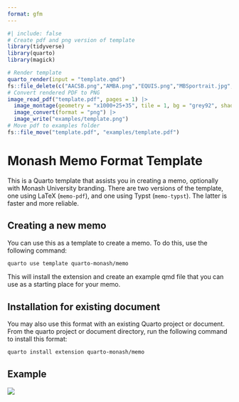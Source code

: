 ```yaml
---
format: gfm
---
```


<!-- README.md is generated from README.qmd. Please edit that file -->

```r
#| include: false
# Create pdf and png version of template
library(tidyverse)
library(quarto)
library(magick)

# Render template
quarto_render(input = "template.qmd")
fs::file_delete(c("AACSB.png","AMBA.png","EQUIS.png","MBSportrait.jpg","monash2.png"))
# Convert rendered PDF to PNG
image_read_pdf("template.pdf", pages = 1) |>
  image_montage(geometry = "x1000+25+35", tile = 1, bg = "grey92", shadow = TRUE) |>
  image_convert(format = "png") |>
  image_write("examples/template.png")
# Move pdf to examples folder
fs::file_move("template.pdf", "examples/template.pdf")
```

# Monash Memo Format Template

This is a Quarto template that assists you in creating a memo, optionally with Monash University branding. There are two versions of the template, one using LaTeX (`memo-pdf`), and one using Typst (`memo-typst`). The latter is faster and more reliable.

## Creating a new memo

You can use this as a template to create a memo.
To do this, use the following command:

```bash
quarto use template quarto-monash/memo
```

This will install the extension and create an example qmd file that you can use as a starting place for your memo.

## Installation for existing document

You may also use this format with an existing Quarto project or document.
From the quarto project or document directory, run the following command to install this format:

```bash
quarto install extension quarto-monash/memo
```

## Example

[![](examples/template.png)](examples/template.pdf)
